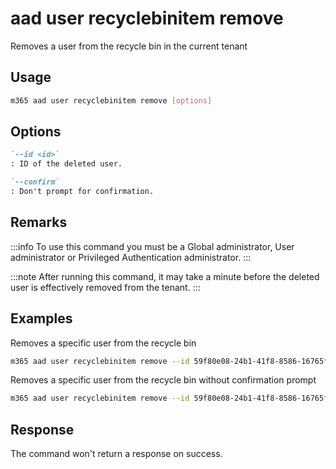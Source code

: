 
# aad user recyclebinitem remove

Removes a user from the recycle bin in the current tenant

## Usage

```sh
m365 aad user recyclebinitem remove [options]
```

## Options

```md defintion-list
`--id <id>`
: ID of the deleted user.

`--confirm`
: Don't prompt for confirmation.
```

<Global />

## Remarks

:::info
To use this command you must be a Global administrator, User administrator or Privileged Authentication administrator.
:::

:::note
After running this command, it may take a minute before the deleted user is effectively removed from the tenant.
:::

## Examples

Removes a specific user from the recycle bin

```sh
m365 aad user recyclebinitem remove --id 59f80e08-24b1-41f8-8586-16765fd830d3
```

Removes a specific user from the recycle bin without confirmation prompt

```sh
m365 aad user recyclebinitem remove --id 59f80e08-24b1-41f8-8586-16765fd830d3 --confirm
```

## Response

The command won't return a response on success.
